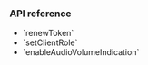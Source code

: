 <PlatformWrapper platform="macos">

### API reference

- <Link to="{{Global.API_REF_MACOS_ROOT}}/agorartckit/agorartcenginekit/renewtoken(_:)">`renewToken`</Link>
- <Link to="{{Global.API_REF_MACOS_ROOT}}/agorartckit/agorartcenginekit/setclientrole(_:options:)">`setClientRole`</Link>
- <Link to="{{Global.API_REF_MACOS_ROOT}}/agorartckit/agorartcenginekit/enableaudiovolumeindication(_:smooth:reportvad:)">`enableAudioVolumeIndication`</Link>

</PlatformWrapper>